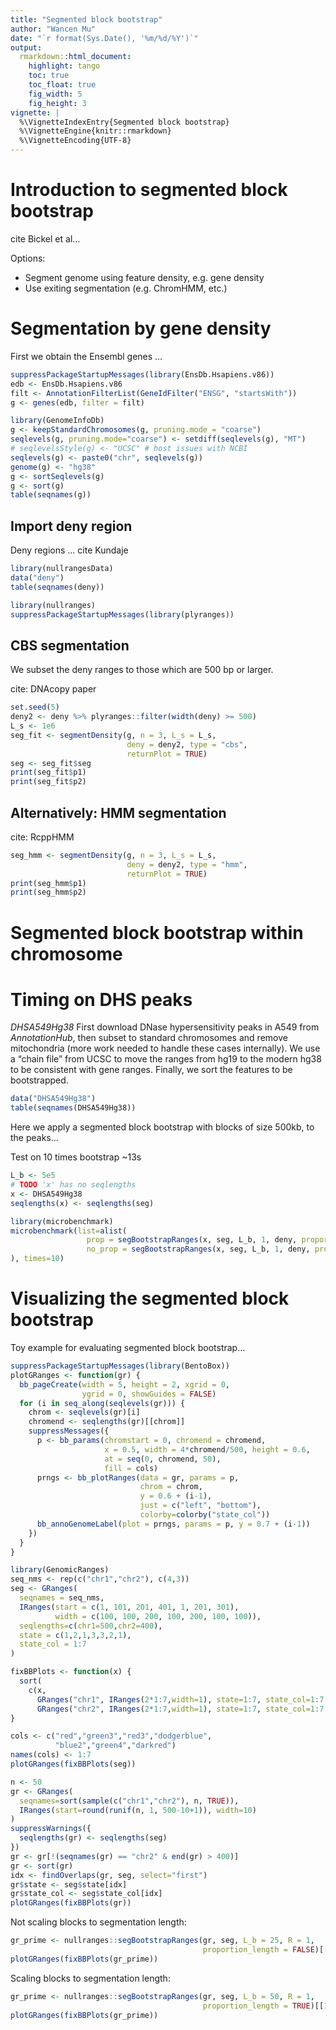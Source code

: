 ```yaml
---
title: "Segmented block bootstrap"
author: "Wancen Mu"
date: "`r format(Sys.Date(), '%m/%d/%Y')`"
output:
  rmarkdown::html_document:
    highlight: tango
    toc: true
    toc_float: true	
    fig_width: 5
    fig_height: 3
vignette: |
  %\VignetteIndexEntry{Segmented block bootstrap}
  %\VignetteEngine{knitr::rmarkdown}
  %\VignetteEncoding{UTF-8}
---
```


# Introduction to segmented block bootstrap

cite Bickel et al...

Options:

* Segment genome using feature density, e.g. gene density
* Use exiting segmentation (e.g. ChromHMM, etc.)

# Segmentation by gene density

First we obtain the Ensembl genes ...

```r
suppressPackageStartupMessages(library(EnsDb.Hsapiens.v86))
edb <- EnsDb.Hsapiens.v86
filt <- AnnotationFilterList(GeneIdFilter("ENSG", "startsWith"))
g <- genes(edb, filter = filt)
```

```r
library(GenomeInfoDb)
g <- keepStandardChromosomes(g, pruning.mode = "coarse")
seqlevels(g, pruning.mode="coarse") <- setdiff(seqlevels(g), "MT")
# seqlevelsStyle(g) <- "UCSC" # host issues with NCBI
seqlevels(g) <- paste0("chr", seqlevels(g))
genome(g) <- "hg38"
g <- sortSeqlevels(g)
g <- sort(g)
table(seqnames(g))
```

## Import deny region

Deny regions ... cite Kundaje

```r
library(nullrangesData)
data("deny")
table(seqnames(deny))
```

```r
library(nullranges)
suppressPackageStartupMessages(library(plyranges))
```

## CBS segmentation

We subset the deny ranges to those which are 500 bp or larger.

cite: DNAcopy paper

```r
set.seed(5)
deny2 <- deny %>% plyranges::filter(width(deny) >= 500)
L_s <- 1e6
seg_fit <- segmentDensity(g, n = 3, L_s = L_s,
                          deny = deny2, type = "cbs",
                          returnPlot = TRUE)
seg <- seg_fit$seg
print(seg_fit$p1)
print(seg_fit$p2)
```

## Alternatively: HMM segmentation

cite: RcppHMM

```r
seg_hmm <- segmentDensity(g, n = 3, L_s = L_s,
                          deny = deny2, type = "hmm",
                          returnPlot = TRUE)
print(seg_hmm$p1)
print(seg_hmm$p2)
```

# Segmented block bootstrap within chromosome

# Timing on DHS peaks

*DHSA549Hg38* First download DNase hypersensitivity peaks in A549 from
*AnnotationHub*, then subset to standard chromosomes and remove mitochondria (more work
needed to handle these cases internally). We use a "chain file" from UCSC to move the ranges from hg19 to the modern hg38 to be consistent with gene ranges. Finally, we sort the
features to be bootstrapped.

```r
data("DHSA549Hg38")
table(seqnames(DHSA549Hg38))
```

Here we apply a segmented block bootstrap with blocks of size 500kb,
to the peaks...

Test on 10 times bootstrap ~13s

```r
L_b <- 5e5
# TODO 'x' has no seqlengths
x <- DHSA549Hg38
seqlengths(x) <- seqlengths(seg)
```

```r
library(microbenchmark)
microbenchmark(list=alist(
                 prop = segBootstrapRanges(x, seg, L_b, 1, deny, proportion_length = TRUE),
                 no_prop = segBootstrapRanges(x, seg, L_b, 1, deny, proportion_length = FALSE)
), times=10)
```

# Visualizing the segmented block bootstrap

Toy example for evaluating segmented block bootstrap...

```r
suppressPackageStartupMessages(library(BentoBox))
plotGRanges <- function(gr) {
  bb_pageCreate(width = 5, height = 2, xgrid = 0,
                ygrid = 0, showGuides = FALSE)
  for (i in seq_along(seqlevels(gr))) {
    chrom <- seqlevels(gr)[i]
    chromend <- seqlengths(gr)[[chrom]]
    suppressMessages({
      p <- bb_params(chromstart = 0, chromend = chromend,
                     x = 0.5, width = 4*chromend/500, height = 0.6,
                     at = seq(0, chromend, 50),
                     fill = cols)
      prngs <- bb_plotRanges(data = gr, params = p,
                             chrom = chrom,
                             y = 0.6 + (i-1),
                             just = c("left", "bottom"),
                             colorby=colorby("state_col"))
      bb_annoGenomeLabel(plot = prngs, params = p, y = 0.7 + (i-1))
    })
  }
}
```

```r
library(GenomicRanges)
seq_nms <- rep(c("chr1","chr2"), c(4,3))
seg <- GRanges(
  seqnames = seq_nms,
  IRanges(start = c(1, 101, 201, 401, 1, 201, 301),
          width = c(100, 100, 200, 100, 200, 100, 100)),
  seqlengths=c(chr1=500,chr2=400),
  state = c(1,2,1,3,3,2,1),
  state_col = 1:7
)
```

```r
fixBBPlots <- function(x) {
  sort(
    c(x,
      GRanges("chr1", IRanges(2*1:7,width=1), state=1:7, state_col=1:7, block=1:7),
      GRanges("chr2", IRanges(2*1:7,width=1), state=1:7, state_col=1:7, block=1:7)))
}
```

```r
cols <- c("red","green3","red3","dodgerblue",
          "blue2","green4","darkred")
names(cols) <- 1:7
plotGRanges(fixBBPlots(seg))
```

```r
n <- 50
gr <- GRanges(
  seqnames=sort(sample(c("chr1","chr2"), n, TRUE)),
  IRanges(start=round(runif(n, 1, 500-10+1)), width=10)
)
suppressWarnings({
  seqlengths(gr) <- seqlengths(seg)
})
gr <- gr[!(seqnames(gr) == "chr2" & end(gr) > 400)]
gr <- sort(gr)
idx <- findOverlaps(gr, seg, select="first")
gr$state <- seg$state[idx]
gr$state_col <- seg$state_col[idx]
plotGRanges(fixBBPlots(gr))
```

Not scaling blocks to segmentation length:

```r
gr_prime <- nullranges::segBootstrapRanges(gr, seg, L_b = 25, R = 1, 
                                           proportion_length = FALSE)[[1]]
plotGRanges(fixBBPlots(gr_prime))
```

Scaling blocks to segmentation length:

```r
gr_prime <- nullranges::segBootstrapRanges(gr, seg, L_b = 50, R = 1, 
                                           proportion_length = TRUE)[[1]]
plotGRanges(fixBBPlots(gr_prime))
```

